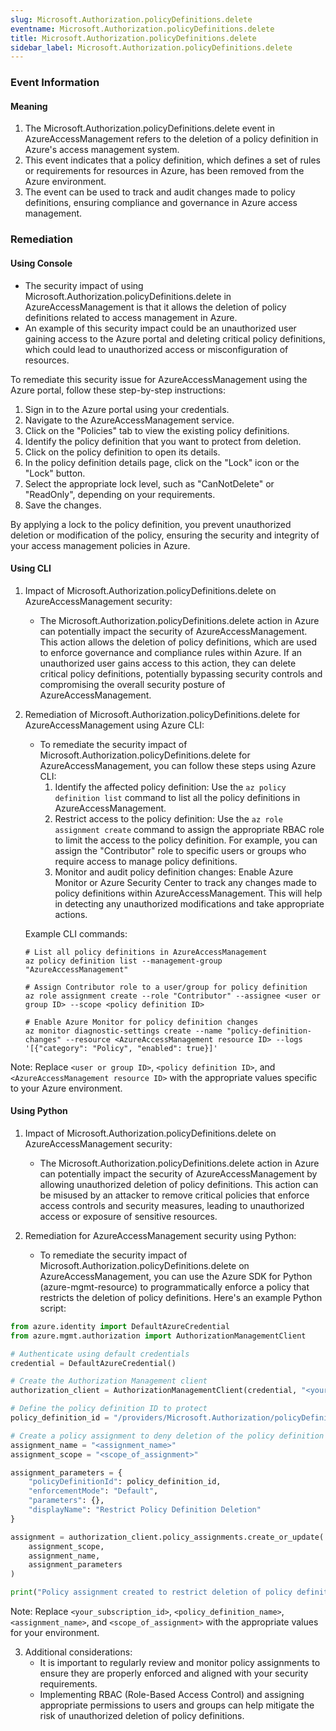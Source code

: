 ```yaml
--- 
slug: Microsoft.Authorization.policyDefinitions.delete
eventname: Microsoft.Authorization.policyDefinitions.delete
title: Microsoft.Authorization.policyDefinitions.delete
sidebar_label: Microsoft.Authorization.policyDefinitions.delete
---
```

                       
### Event Information

#### Meaning

1. The Microsoft.Authorization.policyDefinitions.delete event in AzureAccessManagement refers to the deletion of a policy definition in Azure's access management system.
2. This event indicates that a policy definition, which defines a set of rules or requirements for resources in Azure, has been removed from the Azure environment.
3. The event can be used to track and audit changes made to policy definitions, ensuring compliance and governance in Azure access management.

### Remediation

#### Using Console

- The security impact of using Microsoft.Authorization.policyDefinitions.delete in AzureAccessManagement is that it allows the deletion of policy definitions related to access management in Azure.
- An example of this security impact could be an unauthorized user gaining access to the Azure portal and deleting critical policy definitions, which could lead to unauthorized access or misconfiguration of resources.

To remediate this security issue for AzureAccessManagement using the Azure portal, follow these step-by-step instructions:

1. Sign in to the Azure portal using your credentials.
2. Navigate to the AzureAccessManagement service.
3. Click on the "Policies" tab to view the existing policy definitions.
4. Identify the policy definition that you want to protect from deletion.
5. Click on the policy definition to open its details.
6. In the policy definition details page, click on the "Lock" icon or the "Lock" button.
7. Select the appropriate lock level, such as "CanNotDelete" or "ReadOnly", depending on your requirements.
8. Save the changes.

By applying a lock to the policy definition, you prevent unauthorized deletion or modification of the policy, ensuring the security and integrity of your access management policies in Azure.

#### Using CLI

1. Impact of Microsoft.Authorization.policyDefinitions.delete on AzureAccessManagement security:
   - The Microsoft.Authorization.policyDefinitions.delete action in Azure can potentially impact the security of AzureAccessManagement. This action allows the deletion of policy definitions, which are used to enforce governance and compliance rules within Azure. If an unauthorized user gains access to this action, they can delete critical policy definitions, potentially bypassing security controls and compromising the overall security posture of AzureAccessManagement.

2. Remediation of Microsoft.Authorization.policyDefinitions.delete for AzureAccessManagement using Azure CLI:
   - To remediate the security impact of Microsoft.Authorization.policyDefinitions.delete for AzureAccessManagement, you can follow these steps using Azure CLI:
     1. Identify the affected policy definition: Use the `az policy definition list` command to list all the policy definitions in AzureAccessManagement.
     2. Restrict access to the policy definition: Use the `az role assignment create` command to assign the appropriate RBAC role to limit the access to the policy definition. For example, you can assign the "Contributor" role to specific users or groups who require access to manage policy definitions.
     3. Monitor and audit policy definition changes: Enable Azure Monitor or Azure Security Center to track any changes made to policy definitions within AzureAccessManagement. This will help in detecting any unauthorized modifications and take appropriate actions.

   Example CLI commands:
   ```
   # List all policy definitions in AzureAccessManagement
   az policy definition list --management-group "AzureAccessManagement"

   # Assign Contributor role to a user/group for policy definition
   az role assignment create --role "Contributor" --assignee <user or group ID> --scope <policy definition ID>

   # Enable Azure Monitor for policy definition changes
   az monitor diagnostic-settings create --name "policy-definition-changes" --resource <AzureAccessManagement resource ID> --logs '[{"category": "Policy", "enabled": true}]'
   ```

Note: Replace `<user or group ID>`, `<policy definition ID>`, and `<AzureAccessManagement resource ID>` with the appropriate values specific to your Azure environment.

#### Using Python

1. Impact of Microsoft.Authorization.policyDefinitions.delete on AzureAccessManagement security:
   - The Microsoft.Authorization.policyDefinitions.delete action in Azure can potentially impact the security of AzureAccessManagement by allowing unauthorized deletion of policy definitions. This action can be misused by an attacker to remove critical policies that enforce access controls and security measures, leading to unauthorized access or exposure of sensitive resources.

2. Remediation for AzureAccessManagement security using Python:
   - To remediate the security impact of Microsoft.Authorization.policyDefinitions.delete on AzureAccessManagement, you can use the Azure SDK for Python (azure-mgmt-resource) to programmatically enforce a policy that restricts the deletion of policy definitions. Here's an example Python script:

```python
from azure.identity import DefaultAzureCredential
from azure.mgmt.authorization import AuthorizationManagementClient

# Authenticate using default credentials
credential = DefaultAzureCredential()

# Create the Authorization Management client
authorization_client = AuthorizationManagementClient(credential, "<your_subscription_id>")

# Define the policy definition ID to protect
policy_definition_id = "/providers/Microsoft.Authorization/policyDefinitions/<policy_definition_name>"

# Create a policy assignment to deny deletion of the policy definition
assignment_name = "<assignment_name>"
assignment_scope = "<scope_of_assignment>"

assignment_parameters = {
    "policyDefinitionId": policy_definition_id,
    "enforcementMode": "Default",
    "parameters": {},
    "displayName": "Restrict Policy Definition Deletion"
}

assignment = authorization_client.policy_assignments.create_or_update(
    assignment_scope,
    assignment_name,
    assignment_parameters
)

print("Policy assignment created to restrict deletion of policy definition.")
```

Note: Replace `<your_subscription_id>`, `<policy_definition_name>`, `<assignment_name>`, and `<scope_of_assignment>` with the appropriate values for your environment.

3. Additional considerations:
   - It is important to regularly review and monitor policy assignments to ensure they are properly enforced and aligned with your security requirements.
   - Implementing RBAC (Role-Based Access Control) and assigning appropriate permissions to users and groups can help mitigate the risk of unauthorized deletion of policy definitions.


 